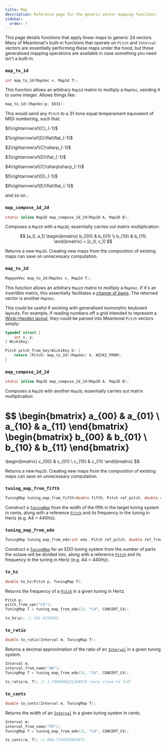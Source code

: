 ```yaml
---
title: Map
description: Reference page for the generic vector mapping funcitons.
sidebar:
  order: 7
---
```


This page details functions that apply linear maps to generic 2d vectors. Many of Meantonal's built-in functions that operate on `Pitch` and `Interval` vectors are essentially performing these maps under the hood, but these generalised mapping operations are available in case something you need isn't a built-in.

### `map_to_1d`

```c
int map_to_1d(MapVec v, Map1d T);
```

This function allows an arbitrary `Map1d` matrix to multiply a `MapVec`, sending it to some integer. Allows things like:

```c
map_to_1d((MapVec)p, ED31);
```

This would send any `Pitch` to a 31-tone equal temperament equivalent of MIDI numbering, such that:

$0\rightarrow\sf{C}_{-1}$

$1\rightarrow\sf{D}\flat\flat_{-1}$

$2\rightarrow\sf{C}\sharp_{-1}$

$3\rightarrow\sf{D}\flat_{-1}$

$4\rightarrow\sf{C}\sharp\sharp_{-1}$

$5\rightarrow\sf{D}_{-1}$

$6\rightarrow\sf{E}\flat\flat_{-1}$

*and so on...*

### `map_compose_1d_2d`

```c
static inline Map1D map_compose_1d_2d(Map1D A, Map2D B);
```

Composes a `Map1D` with a `Map2D`; essentially carries out matrix multiplication:

$$
[a_0, a_1]
\begin{bmatrix} b_{00} & b_{01} \\ b_{10} & b_{11} \end{bmatrix}
= [c_0, c_1]
$$

Returns a new `Map1D`. Creating new maps from the composition of existing maps can save on unnecessary computation.

### `map_to_2d`

```c
MappedVec map_to_2d(MapVec v, Map2d T);
```

This function allows an arbitrary `Map2d` matrix to multiply a `MapVec`. If it's an invertible matrix, this essentially facilitates a [change of basis](https://en.wikipedia.org/wiki/Change_of_basis). The returned vector is another `MapVec`.

This could be useful if working with generalised isomorphic keyboard layouts. For example, if reading numbers off a grid intended to represent a [Wicki-Hayden layout](https://en.wikipedia.org/wiki/Wicki%E2%80%93Hayden_pitch_layout), they could be parsed into Meantonal `Pitch` vectors simply:

```c
typedef struct {
    int x, y;
} WickiKey;

Pitch pitch_from_key(WickiKey k) {
    return (Pitch) map_to_2d((MapVec) k, WICKI_FROM);
}
```

### `map_compose_2d_2d`

```c
static inline Map2D map_compose_2d_2d(Map2D A, Map2D B);
```

Composes a `Map2D` with another `Map2D`; essentially carries out matrix multiplication:

$$
\begin{bmatrix} a_{00} & a_{01} \\ a_{10} & a_{11} \end{bmatrix}
\begin{bmatrix} b_{00} & b_{01} \\ b_{10} & b_{11} \end{bmatrix}
=
\begin{bmatrix} c_{00} & c_{01} \\ c_{10} & c_{11} \end{bmatrix}
$$

Returns a new `Map2D`. Creating new maps from the composition of existing maps can save on unnecessary computation.

### `tuning_map_from_fifth`

```c
TuningMap tuning_map_from_fifth(double fifth, Pitch ref_pitch, double ref_freq);
```

Construct a [`TuningMap`](/c/types/#tuningmap) from the width of the fifth in the target tuning system in cents, along with a reference [`Pitch`](/c/types/#pitch) and its frequency in the tuning in Hertz (e.g. A4 = 440Hz).

### `tuning_map_from_edo`

```c
TuningMap tuning_map_from_edo(int edo, Pitch ref_pitch, double ref_freq);
```

Construct a [`TuningMap`](/c/types/#tuningmap) for an EDO tuning system from the number of parts the octave will be divided into, along with a reference [`Pitch`](/c/types/#pitch) and its frequency in the tuning in Hertz (e.g. A4 = 440Hz).

### `to_hz`

```c
double to_hz(Pitch p, TuningMap T);
```

Returns the frequency of a [`Pitch`](/c/types/#pitch) in a given tuning in Hertz.

```c
Pitch p;
pitch_from_spn("C4");
TuningMap T = tuning_map_from_edo(12, "C4", CONCERT_C4);

to_hz(p); // 261.6255653
```

### `to_ratio`

```c
double to_ratio(Interval m, TuningMap T);
```

Returns a decimal approximation of the ratio of an [`Interval`](/c/types/#interval) in a given tuning system.

```c
Interval m;
interval_from_name("A6");
TuningMap T = tuning_map_from_edo(31, "C4", CONCERT_C4);

to_ratio(m, T); // 1.7489046221194973 (very close to 7/4)
```

### `to_cents`

```c
double to_cents(Interval m, TuningMap T);
```

Returns the width of an [`Interval`](/c/types/#interval) in a given tuning system in cents.

```c
Interval m;
interval_from_name("P5");
TuningMap T = tuning_map_from_edo(31, "C4", CONCERT_C4);

to_cents(m, T); // 696.7741935483871
```
